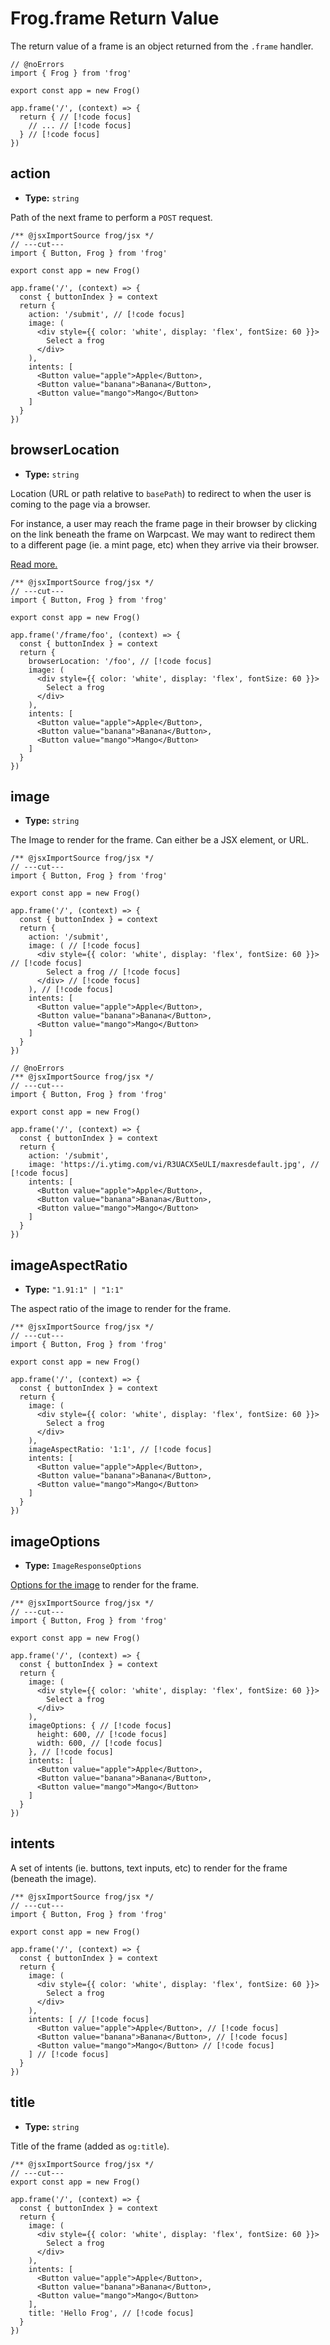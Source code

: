 # Frog.frame Return Value

The return value of a frame is an object returned from the `.frame` handler.

```tsx twoslash
// @noErrors
import { Frog } from 'frog'
 
export const app = new Frog()

app.frame('/', (context) => {
  return { // [!code focus]
    // ... // [!code focus]
  } // [!code focus]
})
```

## action

- **Type:** `string`

Path of the next frame to perform a `POST` request.

```tsx twoslash
/** @jsxImportSource frog/jsx */
// ---cut---
import { Button, Frog } from 'frog'
 
export const app = new Frog()
 
app.frame('/', (context) => {
  const { buttonIndex } = context
  return {
    action: '/submit', // [!code focus]
    image: (
      <div style={{ color: 'white', display: 'flex', fontSize: 60 }}>
        Select a frog
      </div>
    ),
    intents: [
      <Button value="apple">Apple</Button>, 
      <Button value="banana">Banana</Button>, 
      <Button value="mango">Mango</Button> 
    ]
  }
})
```

## browserLocation

- **Type:** `string`

Location (URL or path relative to `basePath`) to redirect to when the user
is coming to the page via a browser.

For instance, a user may reach the frame page in their
browser by clicking on the link beneath the frame on Warpcast.
We may want to redirect them to a different page (ie. a mint page, etc)
when they arrive via their browser.

[Read more.](/concepts/browser-redirects)

```tsx twoslash
/** @jsxImportSource frog/jsx */
// ---cut---
import { Button, Frog } from 'frog'
 
export const app = new Frog()
 
app.frame('/frame/foo', (context) => {
  const { buttonIndex } = context
  return {
    browserLocation: '/foo', // [!code focus]
    image: (
      <div style={{ color: 'white', display: 'flex', fontSize: 60 }}>
        Select a frog
      </div>
    ),
    intents: [
      <Button value="apple">Apple</Button>, 
      <Button value="banana">Banana</Button>, 
      <Button value="mango">Mango</Button> 
    ]
  }
})
```

## image

- **Type:** `string`

The Image to render for the frame. Can either be a JSX element, or URL.

```tsx twoslash
/** @jsxImportSource frog/jsx */
// ---cut---
import { Button, Frog } from 'frog'
 
export const app = new Frog()
 
app.frame('/', (context) => {
  const { buttonIndex } = context
  return {
    action: '/submit',
    image: ( // [!code focus]
      <div style={{ color: 'white', display: 'flex', fontSize: 60 }}> // [!code focus]
        Select a frog // [!code focus]
      </div> // [!code focus]
    ), // [!code focus]
    intents: [
      <Button value="apple">Apple</Button>, 
      <Button value="banana">Banana</Button>, 
      <Button value="mango">Mango</Button> 
    ]
  }
})
```

```tsx twoslash
// @noErrors
/** @jsxImportSource frog/jsx */
// ---cut---
import { Button, Frog } from 'frog'
 
export const app = new Frog()
 
app.frame('/', (context) => {
  const { buttonIndex } = context
  return {
    action: '/submit',
    image: 'https://i.ytimg.com/vi/R3UACX5eULI/maxresdefault.jpg', // [!code focus]
    intents: [
      <Button value="apple">Apple</Button>, 
      <Button value="banana">Banana</Button>, 
      <Button value="mango">Mango</Button> 
    ]
  }
})
```

## imageAspectRatio

- **Type:** `"1.91:1" | "1:1"`

The aspect ratio of the image to render for the frame.

```tsx twoslash
/** @jsxImportSource frog/jsx */
// ---cut---
import { Button, Frog } from 'frog'
 
export const app = new Frog()
 
app.frame('/', (context) => {
  const { buttonIndex } = context
  return {
    image: ( 
      <div style={{ color: 'white', display: 'flex', fontSize: 60 }}> 
        Select a frog 
      </div> 
    ), 
    imageAspectRatio: '1:1', // [!code focus]
    intents: [
      <Button value="apple">Apple</Button>, 
      <Button value="banana">Banana</Button>, 
      <Button value="mango">Mango</Button> 
    ]
  }
})
```

## imageOptions

- **Type:** `ImageResponseOptions`

[Options for the image](https://vercel.com/docs/functions/og-image-generation/og-image-api) to render for the frame.

```tsx twoslash
/** @jsxImportSource frog/jsx */
// ---cut---
import { Button, Frog } from 'frog'
 
export const app = new Frog()
 
app.frame('/', (context) => {
  const { buttonIndex } = context
  return {
    image: ( 
      <div style={{ color: 'white', display: 'flex', fontSize: 60 }}> 
        Select a frog 
      </div> 
    ), 
    imageOptions: { // [!code focus]
      height: 600, // [!code focus]
      width: 600, // [!code focus]
    }, // [!code focus]
    intents: [
      <Button value="apple">Apple</Button>, 
      <Button value="banana">Banana</Button>, 
      <Button value="mango">Mango</Button> 
    ]
  }
})
```

## intents

A set of intents (ie. buttons, text inputs, etc) to render for the frame
(beneath the image).

```tsx twoslash
/** @jsxImportSource frog/jsx */
// ---cut---
import { Button, Frog } from 'frog'
 
export const app = new Frog()
 
app.frame('/', (context) => {
  const { buttonIndex } = context
  return {
    image: ( 
      <div style={{ color: 'white', display: 'flex', fontSize: 60 }}> 
        Select a frog 
      </div> 
    ), 
    intents: [ // [!code focus]
      <Button value="apple">Apple</Button>, // [!code focus]
      <Button value="banana">Banana</Button>, // [!code focus]
      <Button value="mango">Mango</Button> // [!code focus]
    ] // [!code focus]
  }
})
```

## title

- **Type:** `string`

Title of the frame (added as `og:title`).

```tsx twoslash
/** @jsxImportSource frog/jsx */
// ---cut---
export const app = new Frog()
 
app.frame('/', (context) => {
  const { buttonIndex } = context
  return {
    image: ( 
      <div style={{ color: 'white', display: 'flex', fontSize: 60 }}> 
        Select a frog 
      </div> 
    ), 
    intents: [
      <Button value="apple">Apple</Button>, 
      <Button value="banana">Banana</Button>, 
      <Button value="mango">Mango</Button> 
    ],
    title: 'Hello Frog', // [!code focus]
  }
})
```



